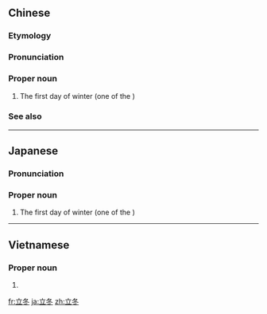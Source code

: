 ==Chinese==
{{zh-forms|establish|winter|lit=establishes winter}}

===Etymology===
{{zh-compound|立|冬|establish|winter}}

===Pronunciation===
{{zh-pron
|m=Lìdōng
|c=laap6 dung1
|mn=Li̍p-tang
|cat=pn
}}

===Proper noun===
{{zh-proper noun}}

# The first day of winter (one of the {{w|solar terms}})

===See also===
{{list:solar terms/zh}}

----

==Japanese==
{{ja-kanjitab|りつ|k1=りっ|とう|yomi=o}}

===Pronunciation===
{{ja-pron|りっとう|y=o}}

===Proper noun===
{{ja-pos|proper|りっとう}}

# The first day of winter (one of the {{w|solar terms}})

----

==Vietnamese==
{{vi-hantutab}}

===Proper noun===
{{vi-hantu}}

# {{han tu form of|lập đông|The first day of winter (one of the {{w|solar terms}})}}

[[fr:立冬]]
[[ja:立冬]]
[[zh:立冬]]
